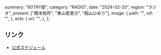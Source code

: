   summary: "60TRY部",
  category: "RADIO",
  date: "2024-02-20",
  region: "ラジオ",
  present: ["橋本桃呼", "東山恵里沙", "籾山ひめり"],
  image: {
    path: "",
    ref: "",
  },
  acts: {
    url: "",
  },
};

## リンク

- [公式スケジュール](https://takanenonadeshiko.jp/?p=1847)
